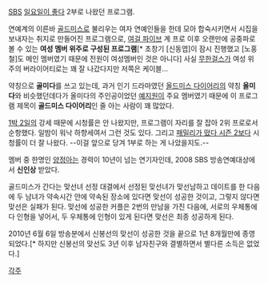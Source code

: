 [[SBS]] [[일요일이 좋다]] 2부로 나왔던 프로그램. 

연예계의 이른바 [[골드미스]]로 불리우는 여자 연예인들을 한데 모아 합숙시키면서 시집을 보내자는 취지로 만들어진 프로그램으로, [[여걸 파이브]] 계 프로 이후 오랜만에 공중파로 볼 수 있는 '''여성 멤버 위주로 구성된 프로그램'''[* 초창기 [신동엽]이 잠시 진행했고 [노홍철]도 메인 멤버였기 때문에 전원이 여성멤버인 것은 아니다] 사실 [[무한걸스]]가 여성 위주의 버라이어티로는 꽤 잘 나갔다지만 저쪽은 케이블...

약칭으로 '''골미다'''를 쓰고 있는데, 과거 인기 드라마였던 [[올드미스 다이어리]]의 약칭 '''올미다'''와 비슷했던데다가 올미다의 주인공이었던 [[예지원]]이 주요 멤버였기 때문에 이 프로그램 제목이 '''골드미스 다이어리'''인 줄 아는 사람이 꽤 많았다.

[[1박 2일]]의 강세 때문에 시청률은 안 나왔지만, 프로그램이 자리를 잘 잡아 2위 프로로서 순항했다. 일밤이 워낙 하향세여서 그런 것도 있다. 그리고 [[패밀리가 떴다 시즌 2]]보다 시청률이 더 잘 나왔다. --이걸 앞으로 당겨 1부로 하는 게 나았을지도.--

멤버 중 한명인 [[양정아]]는 경력이 10년이 넘는 연기자인데, 2008 SBS 방송연예대상에서 '''신인상''' 받았다.

골드미스가 간다는 맞선녀 선정 대결에서 선정된 맞선녀가 맞선남하고 데이트를 한 다음에 두 남녀가 약속시간 안에 약속된 장소에 있다면 맞선이 성공한 것이고, 그렇지 않다면 맞선은 실패가 된다. 맞선에 성공한 커플은 2번의 만남을 가진 다음에, 서로의 우체통에다 인형을 넣어서, 두 우체통에 인형이 있게 된다면 맞선은 최종 성공하게 된다.

2010년 6월 6일 방송분에서 신봉선의 맞선이 성공한 것을 끝으로 1년 8개월만에 종영되었다.[* 하지만 신봉선의 맞선도 3년 이후 남자친구와 결별하면서 별다른 소득은 없었다.]

[[각주]]
